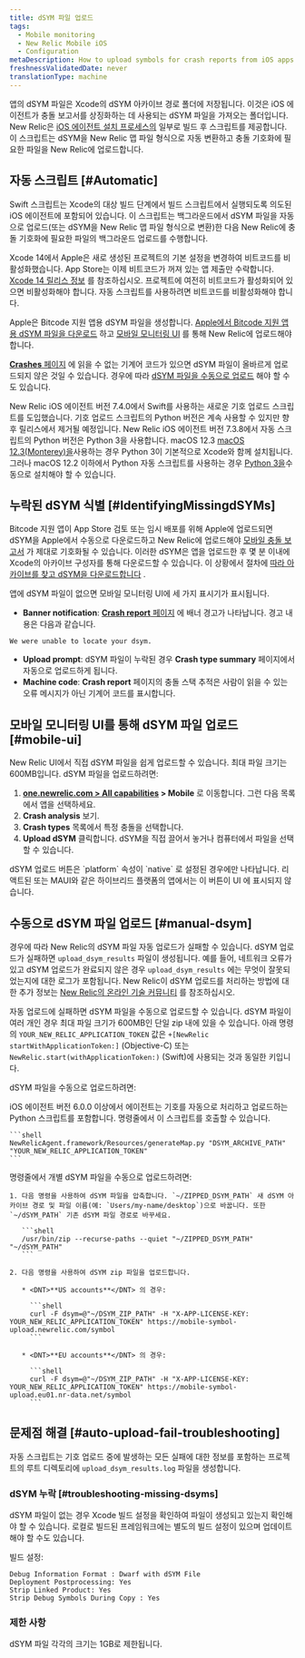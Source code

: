 ```yaml
---
title: dSYM 파일 업로드
tags:
  - Mobile monitoring
  - New Relic Mobile iOS
  - Configuration
metaDescription: How to upload symbols for crash reports from iOS apps monitored with New Relic mobile monitoring.
freshnessValidatedDate: never
translationType: machine
---
```


앱의 dSYM 파일은 Xcode의 dSYM 아카이브 경로 폴더에 저장됩니다. 이것은 iOS 에이전트가 충돌 보고서를 상징화하는 데 사용되는 dSYM 파일을 가져오는 폴더입니다. New Relic은 [iOS 에이전트 설치 프로세스의](/docs/mobile-monitoring/new-relic-mobile-ios/installation/spm-installation/#configure-using-swift-package-manager) 일부로 빌드 후 스크립트를 제공합니다. 이 스크립트는 dSYM을 New Relic 맵 파일 형식으로 자동 변환하고 충돌 기호화에 필요한 파일을 New Relic에 업로드합니다.

## 자동 스크립트 [#Automatic]

Swift 스크립트는 Xcode의 대상 빌드 단계에서 빌드 스크립트에서 실행되도록 의도된 iOS 에이전트에 포함되어 있습니다. 이 스크립트는 백그라운드에서 dSYM 파일을 자동으로 업로드(또는 dSYM을 New Relic 맵 파일 형식으로 변환)한 다음 New Relic에 충돌 기호화에 필요한 파일의 백그라운드 업로드를 수행합니다.

Xcode 14에서 Apple은 새로 생성된 프로젝트의 기본 설정을 변경하여 비트코드를 비활성화했습니다. App Store는 이제 비트코드가 꺼져 있는 앱 제출만 수락합니다. [Xcode 14 릴리스 정보](https://developer.apple.com/documentation/xcode-release-notes/xcode-14-release-notes) 를 참조하십시오. 프로젝트에 여전히 비트코드가 활성화되어 있으면 비활성화해야 합니다. 자동 스크립트를 사용하려면 비트코드를 비활성화해야 합니다.

Apple은 Bitcode 지원 앱용 dSYM 파일을 생성합니다. [Apple에서 Bitcode 지원 앱용 dSYM 파일을 다운로드](/docs/mobile-monitoring/new-relic-mobile-ios/install-configure/retrieve-upload-dsyms-bitcode-enabled-apps) 하고 [모바일 모니터링 UI](#mobile-ui) 를 통해 New Relic에 업로드해야 합니다.

[<DNT>**Crashes**</DNT> 페이지](/docs/mobile-monitoring/mobile-monitoring-ui/crashes/mobile-apps-crashes-dashboard) 에 읽을 수 없는 기계어 코드가 있으면 dSYM 파일이 올바르게 업로드되지 않은 것일 수 있습니다. 경우에 따라 [dSYM 파일을 수동으로 업로드](#manual-dsym) 해야 할 수도 있습니다.

New Relic iOS 에이전트 버전 7.4.0에서 Swift를 사용하는 새로운 기호 업로드 스크립트를 도입했습니다. 기호 업로드 스크립트의 Python 버전은 계속 사용할 수 있지만 향후 릴리스에서 제거될 예정입니다. New Relic iOS 에이전트 버전 7.3.8에서 자동 스크립트의 Python 버전은 Python 3을 사용합니다. macOS 12.3 [macOS 12.3(Monterey)을](https://developer.apple.com/documentation/macos-release-notes/macos-12_3-release-notes)사용하는 경우 Python 3이 기본적으로 Xcode와 함께 설치됩니다. 그러나 macOS 12.2 이하에서 Python 자동 스크립트를 사용하는 경우 [Python 3을](https://www.python.org/downloads/mac-osx/)수동으로 설치해야 할 수 있습니다.

## 누락된 dSYM 식별 [#IdentifyingMissingdSYMs]

Bitcode 지원 앱이 App Store 검토 또는 임시 배포를 위해 Apple에 업로드되면 dSYM을 Apple에서 수동으로 다운로드하고 New Relic에 업로드해야 [모바일 충돌 보고서](/docs/mobile-monitoring/new-relic-mobile/getting-started/ios-agent-crash-reporting) 가 제대로 기호화될 수 있습니다. 이러한 dSYM은 앱을 업로드한 후 몇 분 이내에 Xcode의 아카이브 구성자를 통해 다운로드할 수 있습니다. 이 상황에서 절차에 [따라 아카이브를 찾고 dSYM을 다운로드합니다](#Archive) .

앱에 dSYM 파일이 없으면 모바일 모니터링 UI에 세 가지 표시기가 표시됩니다.

* <DNT>**Banner notification**</DNT>: [<DNT>**Crash report**</DNT> 페이지](/docs/mobile-monitoring/mobile-monitoring-ui/crashes/mobile-apps-crash-report-dashboard) 에 배너 경고가 나타납니다. 경고 내용은 다음과 같습니다.

```
We were unable to locate your dsym.
```

* <DNT>**Upload prompt**</DNT>: dSYM 파일이 누락된 경우 <DNT>**Crash type summary**</DNT> 페이지에서 자동으로 업로드하게 됩니다.
* <DNT>**Machine code**</DNT>: <DNT>**Crash report**</DNT> 페이지의 충돌 스택 추적은 사람이 읽을 수 있는 오류 메시지가 아닌 기계어 코드를 표시합니다.

## 모바일 모니터링 UI를 통해 dSYM 파일 업로드 [#mobile-ui]

New Relic UI에서 직접 dSYM 파일을 쉽게 업로드할 수 있습니다. 최대 파일 크기는 600MB입니다. dSYM 파일을 업로드하려면:

1. <DNT>**[one.newrelic.com &gt; All capabilities](https://one.newrelic.com/all-capabilities) &gt; Mobile**</DNT> 로 이동합니다. 그런 다음 목록에서 앱을 선택하세요.
2. <DNT>**Crash analysis**</DNT> 보기.
3. <DNT>**Crash types**</DNT> 목록에서 특정 충돌을 선택합니다.
4. <DNT>**Upload dSYM**</DNT> 클릭합니다. dSYM을 직접 끌어서 놓거나 컴퓨터에서 파일을 선택할 수 있습니다.

<Callout variant="important">
  dSYM 업로드 버튼은 `platform` 속성이 `native` 로 설정된 경우에만 나타납니다. 리액트된 또는 MAUI와 같은 하이브리드 플랫폼의 앱에서는 이 버튼이 UI 에 표시되지 않습니다.
</Callout>

## 수동으로 dSYM 파일 업로드 [#manual-dsym]

경우에 따라 New Relic의 dSYM 파일 자동 업로드가 실패할 수 있습니다. dSYM 업로드가 실패하면 `upload_dsym_results` 파일이 생성됩니다. 예를 들어, 네트워크 오류가 있고 dSYM 업로드가 완료되지 않은 경우 `upload_dsym_results` 에는 무엇이 잘못되었는지에 대한 로그가 포함됩니다. New Relic이 dSYM 업로드를 처리하는 방법에 대한 추가 정보는 [New Relic의 온라인 기술 커뮤니티](https://discuss.newrelic.com/t/relic-solution-ios-dsym-upload-deep-dive/42513) 를 참조하십시오.

자동 업로드에 실패하면 dSYM 파일을 수동으로 업로드할 수 있습니다. dSYM 파일이 여러 개인 경우 최대 파일 크기가 600MB인 단일 zip 내에 있을 수 있습니다. 아래 명령의 `YOUR_NEW_RELIC_APPLICATION_TOKEN` 값은 `+[NewRelic startWithApplicationToken:]` (Objective-C) 또는 `NewRelic.start(withApplicationToken:)` (Swift)에 사용되는 것과 동일한 키입니다.

dSYM 파일을 수동으로 업로드하려면:

<CollapserGroup>
  <Collapser id="python-manual-upload" title="Python 스크립트를 통해(에이전트 버전 6.0.0 이상)">
    iOS 에이전트 버전 6.0.0 이상에서 에이전트는 기호를 자동으로 처리하고 업로드하는 Python 스크립트를 포함합니다. 명령줄에서 이 스크립트를 호출할 수 있습니다.

    ```shell
    NewRelicAgent.framework/Resources/generateMap.py "DSYM_ARCHIVE_PATH" "YOUR_NEW_RELIC_APPLICATION_TOKEN"
    ```
  </Collapser>

  <Collapser id="command-line-manual-upload" title="명령줄을 통해">
    명령줄에서 개별 dSYM 파일을 수동으로 업로드하려면:

    1. 다음 명령을 사용하여 dSYM 파일을 압축합니다. `~/ZIPPED_DSYM_PATH` 새 dSYM 아카이브 경로 및 파일 이름(예: `Users/my-name/desktop`)으로 바꿉니다. 또한 `~/dSYM_PATH` 기존 dSYM 파일 경로로 바꾸세요.

       ```shell
       /usr/bin/zip --recurse-paths --quiet "~/ZIPPED_DSYM_PATH" "~/dSYM_PATH"
       ```

    2. 다음 명령을 사용하여 dSYM zip 파일을 업로드합니다.

       * <DNT>**US accounts**</DNT> 의 경우:

         ```shell
         curl -F dsym=@"~/DSYM_ZIP_PATH" -H "X-APP-LICENSE-KEY: YOUR_NEW_RELIC_APPLICATION_TOKEN" https://mobile-symbol-upload.newrelic.com/symbol
         ```

       * <DNT>**EU accounts**</DNT> 의 경우:

         ```shell
         curl -F dsym=@"~/DSYM_ZIP_PATH" -H "X-APP-LICENSE-KEY: YOUR_NEW_RELIC_APPLICATION_TOKEN" https://mobile-symbol-upload.eu01.nr-data.net/symbol
         ```
  </Collapser>
</CollapserGroup>

## 문제점 해결 [#auto-upload-fail-troubleshooting]

자동 스크립트는 기호 업로드 중에 발생하는 모든 실패에 대한 정보를 포함하는 프로젝트의 루트 디렉토리에 `upload_dsym_results.log` 파일을 생성합니다.

### dSYM 누락 [#troubleshooting-missing-dsyms]

dSYM 파일이 없는 경우 Xcode 빌드 설정을 확인하여 파일이 생성되고 있는지 확인해야 할 수 있습니다. 로컬로 빌드된 프레임워크에는 별도의 빌드 설정이 있으며 업데이트해야 할 수도 있습니다.

빌드 설정:

```
Debug Information Format : Dwarf with dSYM File
Deployment Postprocessing: Yes
Strip Linked Product: Yes
Strip Debug Symbols During Copy : Yes
```

### 제한 사항

dSYM 파일 각각의 크기는 1GB로 제한됩니다.
